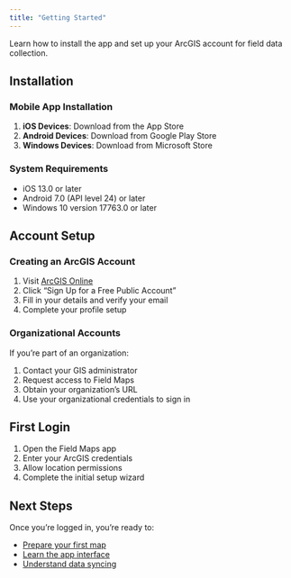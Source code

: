 ```yaml
---
title: "Getting Started"
---
```


Learn how to install the app and set up your ArcGIS account for field data collection.

## Installation

### Mobile App Installation

1. **iOS Devices**: Download from the App Store
2. **Android Devices**: Download from Google Play Store
3. **Windows Devices**: Download from Microsoft Store

### System Requirements

- iOS 13.0 or later
- Android 7.0 (API level 24) or later
- Windows 10 version 17763.0 or later

## Account Setup

### Creating an ArcGIS Account

1. Visit [ArcGIS Online](https://www.arcgis.com)
2. Click "Sign Up for a Free Public Account"
3. Fill in your details and verify your email
4. Complete your profile setup

### Organizational Accounts

If you're part of an organization:

1. Contact your GIS administrator
2. Request access to Field Maps
3. Obtain your organization's URL
4. Use your organizational credentials to sign in

## First Login

1. Open the Field Maps app
2. Enter your ArcGIS credentials
3. Allow location permissions
4. Complete the initial setup wizard

## Next Steps

Once you're logged in, you're ready to:

- [Prepare your first map](preparing-a-map.qmd)
- [Learn the app interface](using-the-app.qmd)
- [Understand data syncing](syncing-data.qmd)

